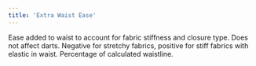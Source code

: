 ```yaml
---
title: 'Extra Waist Ease'
---
```


Ease added to waist to account for fabric stiffness and closure type. Does not affect darts. Negative for stretchy fabrics, positive for stiff fabrics with elastic in waist. Percentage of calculated waistline.
